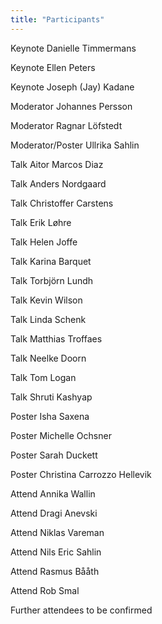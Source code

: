 ```yaml
---
title: "Participants"
---
```


Keynote Danielle Timmermans

Keynote Ellen Peters

Keynote Joseph (Jay) Kadane

Moderator Johannes Persson

Moderator Ragnar Löfstedt

Moderator/Poster Ullrika Sahlin

Talk Aitor Marcos Diaz

Talk Anders Nordgaard

Talk Christoffer Carstens

Talk Erik Løhre

Talk Helen Joffe

Talk Karina Barquet

Talk Torbjörn Lundh

Talk Kevin Wilson

Talk Linda Schenk

Talk Matthias Troffaes

Talk Neelke Doorn

Talk Tom Logan

Talk Shruti Kashyap

Poster Isha Saxena

Poster Michelle Ochsner

Poster Sarah Duckett

Poster Christina Carrozzo Hellevik

Attend Annika Wallin

Attend Dragi Anevski

Attend Niklas Vareman

Attend Nils Eric Sahlin

Attend Rasmus Bååth

Attend Rob Smal

Further attendees to be confirmed

